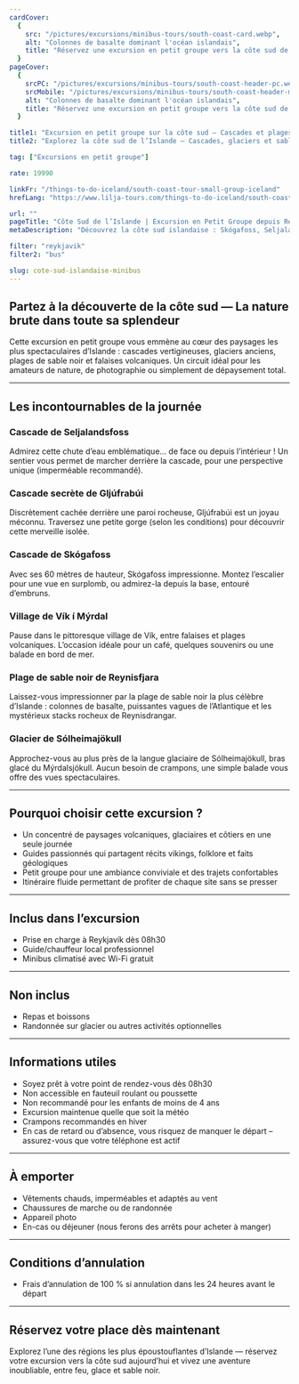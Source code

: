 ```yaml
---
cardCover:
  {
    src: "/pictures/excursions/minibus-tours/south-coast-card.webp",
    alt: "Colonnes de basalte dominant l'océan islandais",
    title: "Réservez une excursion en petit groupe vers la côte sud de l’Islande",
  }
pageCover:
  {
    srcPC: "/pictures/excursions/minibus-tours/south-coast-header-pc.webp",
    srcMobile: "/pictures/excursions/minibus-tours/south-coast-header-mobile.webp",
    alt: "Colonnes de basalte dominant l'océan islandais",
    title: "Réservez une excursion en petit groupe vers la côte sud de l’Islande",
  }

title1: "Excursion en petit groupe sur la côte sud – Cascades et plages de sable noir"
title2: "Explorez la côte sud de l’Islande – Cascades, glaciers et sable volcanique"

tag: ["Excursions en petit groupe"]

rate: 19990

linkFr: "/things-to-do-iceland/south-coast-tour-small-group-iceland"
hrefLang: "https://www.lilja-tours.com/things-to-do-iceland/south-coast-tour-small-group-iceland"

url: ""
pageTitle: "Côte Sud de l’Islande | Excursion en Petit Groupe depuis Reykjavík"
metaDescription: "Découvrez la côte sud islandaise : Skógafoss, Seljalandsfoss, Reynisfjara, Sólheimajökull. Petit groupe, guide expert. Réservez votre excursion dès maintenant !"

filter: "reykjavik"
filter2: "bus"

slug: cote-sud-islandaise-minibus
---
```


## Partez à la découverte de la côte sud — La nature brute dans toute sa splendeur

Cette excursion en petit groupe vous emmène au cœur des paysages les plus spectaculaires d’Islande : cascades vertigineuses, glaciers anciens, plages de sable noir et falaises volcaniques. Un circuit idéal pour les amateurs de nature, de photographie ou simplement de dépaysement total.

---

## Les incontournables de la journée

### Cascade de Seljalandsfoss

Admirez cette chute d’eau emblématique… de face ou depuis l’intérieur ! Un sentier vous permet de marcher derrière la cascade, pour une perspective unique (imperméable recommandé).

### Cascade secrète de Gljúfrabúi

Discrètement cachée derrière une paroi rocheuse, Gljúfrabúi est un joyau méconnu. Traversez une petite gorge (selon les conditions) pour découvrir cette merveille isolée.

### Cascade de Skógafoss

Avec ses 60 mètres de hauteur, Skógafoss impressionne. Montez l’escalier pour une vue en surplomb, ou admirez-la depuis la base, entouré d’embruns.

### Village de Vík í Mýrdal

Pause dans le pittoresque village de Vík, entre falaises et plages volcaniques. L’occasion idéale pour un café, quelques souvenirs ou une balade en bord de mer.

### Plage de sable noir de Reynisfjara

Laissez-vous impressionner par la plage de sable noir la plus célèbre d’Islande : colonnes de basalte, puissantes vagues de l’Atlantique et les mystérieux stacks rocheux de Reynisdrangar.

### Glacier de Sólheimajökull

Approchez-vous au plus près de la langue glaciaire de Sólheimajökull, bras glacé du Mýrdalsjökull. Aucun besoin de crampons, une simple balade vous offre des vues spectaculaires.

---

## Pourquoi choisir cette excursion ?

- Un concentré de paysages volcaniques, glaciaires et côtiers en une seule journée
- Guides passionnés qui partagent récits vikings, folklore et faits géologiques
- Petit groupe pour une ambiance conviviale et des trajets confortables
- Itinéraire fluide permettant de profiter de chaque site sans se presser

---

## Inclus dans l’excursion

- Prise en charge à Reykjavík dès 08h30
- Guide/chauffeur local professionnel
- Minibus climatisé avec Wi-Fi gratuit

---

## Non inclus

- Repas et boissons
- Randonnée sur glacier ou autres activités optionnelles

---

## Informations utiles

- Soyez prêt à votre point de rendez-vous dès 08h30
- Non accessible en fauteuil roulant ou poussette
- Non recommandé pour les enfants de moins de 4 ans
- Excursion maintenue quelle que soit la météo
- Crampons recommandés en hiver
- En cas de retard ou d’absence, vous risquez de manquer le départ – assurez-vous que votre téléphone est actif

---

## À emporter

- Vêtements chauds, imperméables et adaptés au vent
- Chaussures de marche ou de randonnée
- Appareil photo
- En-cas ou déjeuner (nous ferons des arrêts pour acheter à manger)

---

## Conditions d’annulation

- Frais d’annulation de 100 % si annulation dans les 24 heures avant le départ

---

## Réservez votre place dès maintenant

Explorez l’une des régions les plus époustouflantes d’Islande — réservez votre excursion vers la côte sud aujourd’hui et vivez une aventure inoubliable, entre feu, glace et sable noir.

<script
  type="text/javascript"
  src="https://widgets.bokun.io/assets/javascripts/apps/build/BokunWidgetsLoader.js?bookingChannelUUID=97236c68-b945-4a96-8587-660bdc4c45fd"
  async
></script>

<div
  class="bokunWidget"
  data-src="https://widgets.bokun.io/online-sales/97236c68-b945-4a96-8587-660bdc4c45fd/experience-calendar/115465"
></div>
